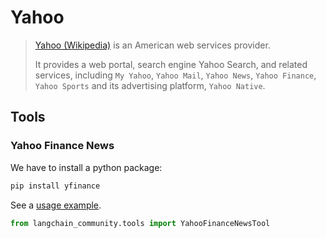 # Yahoo

>[Yahoo (Wikipedia)](https://en.wikipedia.org/wiki/Yahoo) is an American web services provider.
>
> It provides a web portal, search engine Yahoo Search, and related 
> services, including `My Yahoo`, `Yahoo Mail`, `Yahoo News`, 
> `Yahoo Finance`, `Yahoo Sports` and its advertising platform, `Yahoo Native`.


## Tools

### Yahoo Finance News

We have to install a python package:

```bash
pip install yfinance
```
See a [usage example](/docs/integrations/tools/yahoo_finance_news).


```python
from langchain_community.tools import YahooFinanceNewsTool
```
